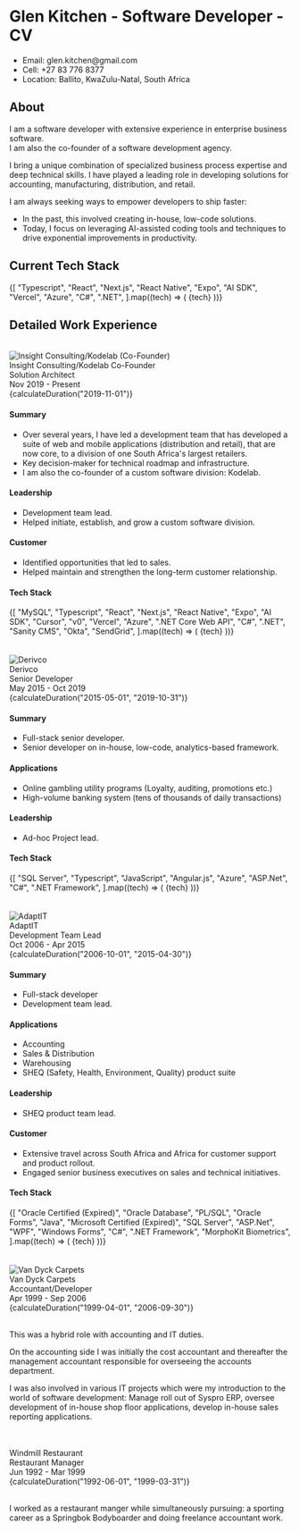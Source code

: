 
# Glen Kitchen - Software Developer - CV

<ul>
  <li>Email: glen.kitchen@gmail.com</li>
  <li>Cell: +27 83 776 8377</li>
  <li>Location: Ballito, KwaZulu-Natal, South Africa</li>
</ul>

## About

I am a software developer with extensive experience in enterprise business software.  
I am also the co-founder of a software development agency.

I bring a unique combination of specialized business process expertise and deep technical skills. I have played a leading role in developing solutions for accounting, manufacturing, distribution, and retail.

I am always seeking ways to empower developers to ship faster:

- In the past, this involved creating in-house, low-code solutions.
- Today, I focus on leveraging AI-assisted coding tools and techniques to drive exponential improvements in productivity.

## Current Tech Stack

<div className="flex flex-wrap gap-2 mb-6">
  {[
    "Typescript",
    "React",
    "Next.js",
    "React Native",
    "Expo",
    "AI SDK",
    "Vercel",
    "Azure",
    "C#",
    ".NET",
  ].map((tech) => (
    <Badge key={tech}>{tech}</Badge>
  ))}
</div>

## Detailed Work Experience

<br />

<div className="flex items-center justify-between mb-2">
  <div className="flex items-center gap-4">
    <Image
      src="/insight.jpg"
      alt="Insight Consulting/Kodelab (Co-Founder)"
      width={48}
      height={48}
      className="object-contain"
    />
    <div>
      <div className="font-semibold">Insight Consulting/Kodelab Co-Founder</div>
      <div className="text-sm text-muted-foreground">Solution Architect</div>
    </div>
  </div>
  <div className="text-right">
    <div className="text-sm text-muted-foreground">Nov 2019 - Present</div>
    <div className="text-sm text-muted-foreground font-medium">
      {calculateDuration("2019-11-01")}
    </div>
  </div>
</div>

#### Summary

- Over several years, I have led a development team that has developed a suite of web and mobile applications (distribution and retail), that are now core, to a division of one South Africa's largest retailers.
- Key decision-maker for technical roadmap and infrastructure.
- I am also the co-founder of a custom software division: Kodelab.

#### Leadership

- Development team lead.
- Helped initiate, establish, and grow a custom software division.

#### Customer

- Identified opportunities that led to sales.
- Helped maintain and strengthen the long-term customer relationship.

#### Tech Stack

<div className="flex flex-wrap gap-2 mb-6">
  {[
    "MySQL",
    "Typescript",
    "React",
    "Next.js",
    "React Native",
    "Expo",
    "AI SDK",
    "Cursor",
    "v0",
    "Vercel",
    "Azure",
    ".NET Core Web API",
    "C#",
    ".NET",
    "Sanity CMS",
    "Okta",
    "SendGrid",
  ].map((tech) => (
    <Badge key={tech}>{tech}</Badge>
  ))}
</div>

<br />
<br />

<div className="flex items-center justify-between mb-2">
  <div className="flex items-center gap-4">
    <Image
      src="/derivco.jpg"
      alt="Derivco"
      width={48}
      height={48}
      className="object-contain"
    />
    <div>
      <div className="font-semibold">Derivco</div>
      <div className="text-sm text-muted-foreground">Senior Developer</div>
    </div>
  </div>
  <div className="text-right">
    <div className="text-sm text-muted-foreground">May 2015 - Oct 2019</div>
    <div className="text-sm text-muted-foreground font-medium">
      {calculateDuration("2015-05-01", "2019-10-31")}
    </div>
  </div>
</div>

#### Summary

- Full-stack senior developer.
- Senior developer on in-house, low-code, analytics-based framework.

#### Applications

- Online gambling utility programs (Loyalty, auditing, promotions etc.)
- High-volume banking system (tens of thousands of daily transactions)

#### Leadership

- Ad-hoc Project lead.

#### Tech Stack

<div className="flex flex-wrap gap-2 mb-6">
  {[
    "SQL Server",
    "Typescript",
    "JavaScript",
    "Angular.js",
    "Azure",
    "ASP.Net",
    "C#",
    ".NET Framework",
  ].map((tech) => (
    <Badge key={tech}>{tech}</Badge>
  ))}
</div>

<br />
<br />

<div className="flex items-center justify-between mb-6">
  <div className="flex items-center gap-4">
    <Image
      src="/adaptit.jpg"
      alt="AdaptIT"
      width={48}
      height={48}
      className="object-contain"
    />
    <div>
      <div className="font-semibold">AdaptIT</div>
      <div className="text-sm text-muted-foreground">Development Team Lead</div>
    </div>
  </div>
  <div className="text-right">
    <div className="text-sm text-muted-foreground">Oct 2006 - Apr 2015</div>
    <div className="text-sm text-muted-foreground font-medium">
      {calculateDuration("2006-10-01", "2015-04-30")}
    </div>
  </div>
</div>

#### Summary

- Full-stack developer
- Development team lead.

#### Applications

- Accounting
- Sales & Distribution
- Warehousing
- SHEQ (Safety, Health, Environment, Quality) product suite

#### Leadership

- SHEQ product team lead.

#### Customer

- Extensive travel across South Africa and Africa for customer support and product rollout.
- Engaged senior business executives on sales and technical initiatives.

#### Tech Stack

<div className="flex flex-wrap gap-2 mb-6">
  {[
    "Oracle Certified (Expired)",
    "Oracle Database",
    "PL/SQL",
    "Oracle Forms",
    "Java",
    "Microsoft Certified (Expired)",
    "SQL Server",
    "ASP.Net",
    "WPF",
    "Windows Forms",
    "C#",
    ".NET Framework",
    "MorphoKit Biometrics",
  ].map((tech) => (
    <Badge key={tech}>{tech}</Badge>
  ))}
</div>

<br />
<br />

<div className="flex items-center justify-between mb-6 pt-12">
  <div className="flex items-center gap-4">
    <Image
      src="/vandyck.jpeg"
      alt="Van Dyck Carpets"
      width={48}
      height={48}
      className="object-contain"
    />
    <div>
      <div className="font-semibold">Van Dyck Carpets</div>
      <div className="text-sm text-muted-foreground">Accountant/Developer</div>
    </div>
  </div>
  <div className="text-right">
    <div className="text-sm text-muted-foreground">Apr 1999 - Sep 2006</div>
    <div className="text-sm text-muted-foreground font-medium">
      {calculateDuration("1999-04-01", "2006-09-30")}
    </div>
  </div>
</div>

<br />

This was a hybrid role with accounting and IT duties.

On the accounting side I was initially the cost accountant and thereafter the management accountant responsible for overseeing the accounts department.

I was also involved in various IT projects which were my introduction to the world of software development:
Manage roll out of Syspro ERP, oversee development of in-house shop floor applications, develop in-house sales reporting applications.

<br />
<br />

<div className="flex items-center justify-between mb-6 pt-12">
  <div className="flex items-center gap-4">
    <div>
      <div className="font-semibold">Windmill Restaurant</div>
      <div className="text-sm text-muted-foreground">Restaurant Manager</div>
    </div>
  </div>
  <div className="text-right">
    <div className="text-sm text-muted-foreground">Jun 1992 - Mar 1999</div>
    <div className="text-sm text-muted-foreground font-medium">
      {calculateDuration("1992-06-01", "1999-03-31")}
    </div>
  </div>
</div>

<br />

I worked as a restaurant manger while simultaneously pursuing: a sporting career as a Springbok Bodyboarder and doing freelance accountant work.
